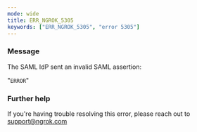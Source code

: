 ```yaml
---
mode: wide
title: ERR_NGROK_5305
keywords: ["ERR_NGROK_5305", "error 5305"]
---
```


### Message

The SAML IdP sent an invalid SAML assertion:

"`ERROR`"

### Further help

If you're having trouble resolving this error, please reach out to [support@ngrok.com](mailto:support@ngrok.com?subject=Help%20with%20ERR_NGROK_5305)
